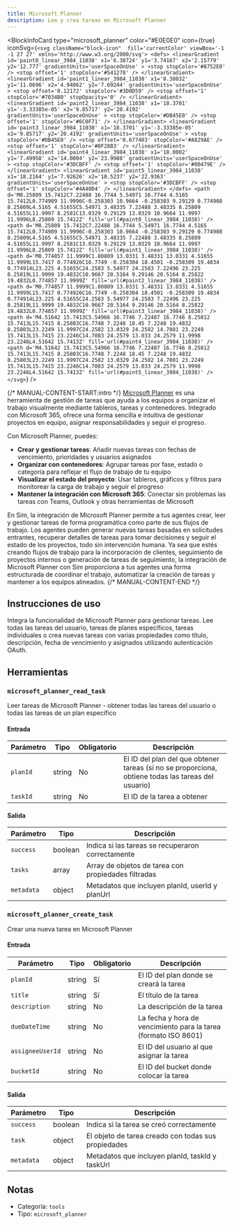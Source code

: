 ```yaml
---
title: Microsoft Planner
description: Lee y crea tareas en Microsoft Planner
---
```



<BlockInfoCard 
  type="microsoft_planner"
  color="#E0E0E0"
  icon={true}
  iconSvg={`<svg className="block-icon"  fill='currentColor' viewBox='-1 -1 27 27' xmlns='http://www.w3.org/2000/svg'>
      <defs>
        <linearGradient
          id='paint0_linear_3984_11038'
          x1='6.38724'
          y1='3.74167'
          x2='2.15779'
          y2='12.777'
          gradientUnits='userSpaceOnUse'
        >
          <stop stopColor='#8752E0' />
          <stop offset='1' stopColor='#541278' />
        </linearGradient>
        <linearGradient
          id='paint1_linear_3984_11038'
          x1='8.38032'
          y1='11.0696'
          x2='4.94062'
          y2='7.69244'
          gradientUnits='userSpaceOnUse'
        >
          <stop offset='0.12172' stopColor='#3D0D59' />
          <stop offset='1' stopColor='#7034B0' stopOpacity='0' />
        </linearGradient>
        <linearGradient
          id='paint2_linear_3984_11038'
          x1='18.3701'
          y1='-3.33385e-05'
          x2='9.85717'
          y2='20.4192'
          gradientUnits='userSpaceOnUse'
        >
          <stop stopColor='#DB45E0' />
          <stop offset='1' stopColor='#6C0F71' />
        </linearGradient>
        <linearGradient
          id='paint3_linear_3984_11038'
          x1='18.3701'
          y1='-3.33385e-05'
          x2='9.85717'
          y2='20.4192'
          gradientUnits='userSpaceOnUse'
        >
          <stop stopColor='#DB45E0' />
          <stop offset='0.677403' stopColor='#A829AE' />
          <stop offset='1' stopColor='#8F28B3' />
        </linearGradient>
        <linearGradient
          id='paint4_linear_3984_11038'
          x1='18.0002'
          y1='7.49958'
          x2='14.0004'
          y2='23.9988'
          gradientUnits='userSpaceOnUse'
        >
          <stop stopColor='#3DCBFF' />
          <stop offset='1' stopColor='#00479E' />
        </linearGradient>
        <linearGradient
          id='paint5_linear_3984_11038'
          x1='18.2164'
          y1='7.92626'
          x2='10.5237'
          y2='22.9363'
          gradientUnits='userSpaceOnUse'
        >
          <stop stopColor='#3DCBFF' />
          <stop offset='1' stopColor='#4A40D4' />
        </linearGradient>
      </defs>
      <path
        d='M8.25809 15.7412C7.22488 16.7744 5.54971 16.7744 4.5165 15.7412L0.774909 11.9996C-0.258303 10.9664 -0.258303 9.29129 0.774908 8.25809L4.5165 4.51655C5.54971 3.48335 7.22488 3.48335 8.25809 4.51655L11.9997 8.2581C13.0329 9.29129 13.0329 10.9664 11.9997 11.9996L8.25809 15.7412Z'
        fill='url(#paint0_linear_3984_11038)'
      />
      <path
        d='M8.25809 15.7412C7.22488 16.7744 5.54971 16.7744 4.5165 15.7412L0.774909 11.9996C-0.258303 10.9664 -0.258303 9.29129 0.774908 8.25809L4.5165 4.51655C5.54971 3.48335 7.22488 3.48335 8.25809 4.51655L11.9997 8.2581C13.0329 9.29129 13.0329 10.9664 11.9997 11.9996L8.25809 15.7412Z'
        fill='url(#paint1_linear_3984_11038)'
      />
      <path
        d='M0.774857 11.9999C1.80809 13.0331 3.48331 13.0331 4.51655 11.9999L15.7417 0.774926C16.7749 -0.258304 18.4501 -0.258309 19.4834 0.774914L23.225 4.51655C24.2583 5.54977 24.2583 7.22496 23.225 8.25819L11.9999 19.4832C10.9667 20.5164 9.29146 20.5164 8.25822 19.4832L0.774857 11.9999Z'
        fill='url(#paint2_linear_3984_11038)'
      />
      <path
        d='M0.774857 11.9999C1.80809 13.0331 3.48331 13.0331 4.51655 11.9999L15.7417 0.774926C16.7749 -0.258304 18.4501 -0.258309 19.4834 0.774914L23.225 4.51655C24.2583 5.54977 24.2583 7.22496 23.225 8.25819L11.9999 19.4832C10.9667 20.5164 9.29146 20.5164 8.25822 19.4832L0.774857 11.9999Z'
        fill='url(#paint3_linear_3984_11038)'
      />
      <path
        d='M4.51642 15.7413C5.54966 16.7746 7.22487 16.7746 8.25812 15.7413L15.7415 8.25803C16.7748 7.2248 18.45 7.2248 19.4832 8.25803L23.2249 11.9997C24.2582 13.0329 24.2582 14.7081 23.2249 15.7413L15.7415 23.2246C14.7083 24.2579 13.033 24.2579 11.9998 23.2246L4.51642 15.7413Z'
        fill='url(#paint4_linear_3984_11038)'
      />
      <path
        d='M4.51642 15.7413C5.54966 16.7746 7.22487 16.7746 8.25812 15.7413L15.7415 8.25803C16.7748 7.2248 18.45 7.2248 19.4832 8.25803L23.2249 11.9997C24.2582 13.0329 24.2582 14.7081 23.2249 15.7413L15.7415 23.2246C14.7083 24.2579 13.033 24.2579 11.9998 23.2246L4.51642 15.7413Z'
        fill='url(#paint5_linear_3984_11038)'
      />
    </svg>`}
/>

{/* MANUAL-CONTENT-START:intro */}
[Microsoft Planner](https://www.microsoft.com/en-us/microsoft-365/planner) es una herramienta de gestión de tareas que ayuda a los equipos a organizar el trabajo visualmente mediante tableros, tareas y contenedores. Integrado con Microsoft 365, ofrece una forma sencilla e intuitiva de gestionar proyectos en equipo, asignar responsabilidades y seguir el progreso.

Con Microsoft Planner, puedes:

- **Crear y gestionar tareas**: Añadir nuevas tareas con fechas de vencimiento, prioridades y usuarios asignados
- **Organizar con contenedores**: Agrupar tareas por fase, estado o categoría para reflejar el flujo de trabajo de tu equipo
- **Visualizar el estado del proyecto**: Usar tableros, gráficos y filtros para monitorear la carga de trabajo y seguir el progreso
- **Mantener la integración con Microsoft 365**: Conectar sin problemas las tareas con Teams, Outlook y otras herramientas de Microsoft

En Sim, la integración de Microsoft Planner permite a tus agentes crear, leer y gestionar tareas de forma programática como parte de sus flujos de trabajo. Los agentes pueden generar nuevas tareas basadas en solicitudes entrantes, recuperar detalles de tareas para tomar decisiones y seguir el estado de los proyectos, todo sin intervención humana. Ya sea que estés creando flujos de trabajo para la incorporación de clientes, seguimiento de proyectos internos o generación de tareas de seguimiento, la integración de Microsoft Planner con Sim proporciona a tus agentes una forma estructurada de coordinar el trabajo, automatizar la creación de tareas y mantener a los equipos alineados.
{/* MANUAL-CONTENT-END */}

## Instrucciones de uso

Integra la funcionalidad de Microsoft Planner para gestionar tareas. Lee todas las tareas del usuario, tareas de planes específicos, tareas individuales o crea nuevas tareas con varias propiedades como título, descripción, fecha de vencimiento y asignados utilizando autenticación OAuth.

## Herramientas

### `microsoft_planner_read_task`

Leer tareas de Microsoft Planner - obtener todas las tareas del usuario o todas las tareas de un plan específico

#### Entrada

| Parámetro | Tipo | Obligatorio | Descripción |
| --------- | ---- | -------- | ----------- |
| `planId` | string | No | El ID del plan del que obtener tareas (si no se proporciona, obtiene todas las tareas del usuario) |
| `taskId` | string | No | El ID de la tarea a obtener |

#### Salida

| Parámetro | Tipo | Descripción |
| --------- | ---- | ----------- |
| `success` | boolean | Indica si las tareas se recuperaron correctamente |
| `tasks` | array | Array de objetos de tarea con propiedades filtradas |
| `metadata` | object | Metadatos que incluyen planId, userId y planUrl |

### `microsoft_planner_create_task`

Crear una nueva tarea en Microsoft Planner

#### Entrada

| Parámetro | Tipo | Obligatorio | Descripción |
| --------- | ---- | -------- | ----------- |
| `planId` | string | Sí | El ID del plan donde se creará la tarea |
| `title` | string | Sí | El título de la tarea |
| `description` | string | No | La descripción de la tarea |
| `dueDateTime` | string | No | La fecha y hora de vencimiento para la tarea (formato ISO 8601) |
| `assigneeUserId` | string | No | El ID del usuario al que asignar la tarea |
| `bucketId` | string | No | El ID del bucket donde colocar la tarea |

#### Salida

| Parámetro | Tipo | Descripción |
| --------- | ---- | ----------- |
| `success` | boolean | Indica si la tarea se creó correctamente |
| `task` | object | El objeto de tarea creado con todas sus propiedades |
| `metadata` | object | Metadatos que incluyen planId, taskId y taskUrl |

## Notas

- Categoría: `tools`
- Tipo: `microsoft_planner`
